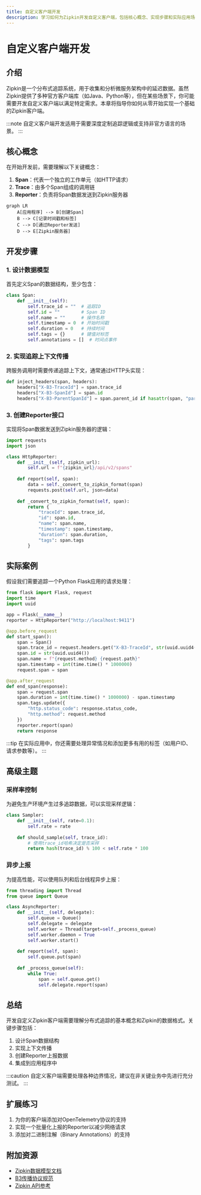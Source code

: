 ```yaml
---
title: 自定义客户端开发
description: 学习如何为Zipkin开发自定义客户端，包括核心概念、实现步骤和实际应用场景。
---
```


# 自定义客户端开发

## 介绍

Zipkin是一个分布式追踪系统，用于收集和分析微服务架构中的延迟数据。虽然Zipkin提供了多种官方客户端库（如Java、Python等），但在某些场景下，你可能需要开发自定义客户端以满足特定需求。本章将指导你如何从零开始实现一个基础的Zipkin客户端。

:::note
自定义客户端开发适用于需要深度定制追踪逻辑或支持非官方语言的场景。
:::

## 核心概念

在开始开发前，需要理解以下关键概念：

1. **Span**：代表一个独立的工作单元（如HTTP请求）
2. **Trace**：由多个Span组成的调用链
3. **Reporter**：负责将Span数据发送到Zipkin服务器

```mermaid
graph LR
    A[应用程序] --> B[创建Span]
    B --> C[记录时间戳和标签]
    C --> D[通过Reporter发送]
    D --> E[Zipkin服务器]
```

## 开发步骤

### 1. 设计数据模型

首先定义Span的数据结构，至少包含：

```python
class Span:
    def __init__(self):
        self.trace_id = ""  # 追踪ID
        self.id = ""        # Span ID
        self.name = ""      # 操作名称
        self.timestamp = 0  # 开始时间戳
        self.duration = 0   # 持续时间
        self.tags = {}      # 键值对标签
        self.annotations = []  # 时间点事件
```

### 2. 实现追踪上下文传播

跨服务调用时需要传递追踪上下文，通常通过HTTP头实现：

```python
def inject_headers(span, headers):
    headers["X-B3-TraceId"] = span.trace_id
    headers["X-B3-SpanId"] = span.id
    headers["X-B3-ParentSpanId"] = span.parent_id if hasattr(span, "parent_id") else ""
```

### 3. 创建Reporter接口

实现将Span数据发送到Zipkin服务器的逻辑：

```python
import requests
import json

class HttpReporter:
    def __init__(self, zipkin_url):
        self.url = f"{zipkin_url}/api/v2/spans"
    
    def report(self, span):
        data = self._convert_to_zipkin_format(span)
        requests.post(self.url, json=data)
    
    def _convert_to_zipkin_format(self, span):
        return {
            "traceId": span.trace_id,
            "id": span.id,
            "name": span.name,
            "timestamp": span.timestamp,
            "duration": span.duration,
            "tags": span.tags
        }
```

## 实际案例

假设我们需要追踪一个Python Flask应用的请求处理：

```python
from flask import Flask, request
import time
import uuid

app = Flask(__name__)
reporter = HttpReporter("http://localhost:9411")

@app.before_request
def start_span():
    span = Span()
    span.trace_id = request.headers.get("X-B3-TraceId", str(uuid.uuid4()))
    span.id = str(uuid.uuid4())
    span.name = f"{request.method} {request.path}"
    span.timestamp = int(time.time() * 1000000)
    request.span = span

@app.after_request
def end_span(response):
    span = request.span
    span.duration = int(time.time() * 1000000) - span.timestamp
    span.tags.update({
        "http.status_code": response.status_code,
        "http.method": request.method
    })
    reporter.report(span)
    return response
```

:::tip
在实际应用中，你还需要处理异常情况和添加更多有用的标签（如用户ID、请求参数等）。
:::

## 高级主题

### 采样率控制

为避免生产环境产生过多追踪数据，可以实现采样逻辑：

```python
class Sampler:
    def __init__(self, rate=0.1):
        self.rate = rate
    
    def should_sample(self, trace_id):
        # 使用trace_id哈希决定是否采样
        return hash(trace_id) % 100 < self.rate * 100
```

### 异步上报

为提高性能，可以使用队列和后台线程异步上报：

```python
from threading import Thread
from queue import Queue

class AsyncReporter:
    def __init__(self, delegate):
        self.queue = Queue()
        self.delegate = delegate
        self.worker = Thread(target=self._process_queue)
        self.worker.daemon = True
        self.worker.start()
    
    def report(self, span):
        self.queue.put(span)
    
    def _process_queue(self):
        while True:
            span = self.queue.get()
            self.delegate.report(span)
```

## 总结

开发自定义Zipkin客户端需要理解分布式追踪的基本概念和Zipkin的数据格式。关键步骤包括：

1. 设计Span数据结构
2. 实现上下文传播
3. 创建Reporter上报数据
4. 集成到应用程序中

:::caution
自定义客户端需要处理各种边界情况，建议在非关键业务中先进行充分测试。
:::

## 扩展练习

1. 为你的客户端添加对OpenTelemetry协议的支持
2. 实现一个批量化上报的Reporter以减少网络请求
3. 添加对二进制注解（Binary Annotations）的支持

## 附加资源

- [Zipkin数据模型文档](https://zipkin.io/pages/data_model.html)
- [B3传播协议规范](https://github.com/openzipkin/b3-propagation)
- [Zipkin API参考](https://zipkin.io/zipkin-api/)